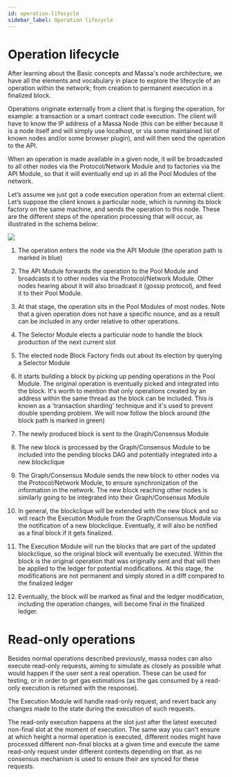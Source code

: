 ```yaml
---
id: operation-lifecycle
sidebar_label: Operation lifecycle
---
```

# Operation lifecycle

After learning about the Basic concepts and Massa's node architecture, we have all the elements and vocabulary 
in place to explore the lifecycle of an operation within the network; from creation to permanent execution in 
a finalized block.

Operations originate externally from a client that is forging the operation, for example: a transaction or a 
smart contract code execution. The client will have to know the IP address of a Massa Node (this can be either 
because it is a node itself and will simply use localhost, or via some maintained list of known nodes and/or 
some browser plugin), and will then send the operation to the API.

When an operation is made available in a given node, it will be broadcasted to all other nodes via the Protocol/Network 
Module and to factories via the API Module, so that it will eventually end up in all the Pool Modules of the network.

Let’s assume we just got a code execution operation from an external client. Let’s suppose the client knows a 
particular node, which is running its block factory on the same machine, and sends the operation to this node. 
These are the different steps of the operation processing that will occur, as illustrated in the schema below:

![](operation_lifecycle.svg)

1. The operation enters the node via the API Module (the operation path is marked in blue)

2. The API Module forwards the operation to the Pool Module and broadcasts it to other nodes via the Protocol/Network 
Module. Other nodes hearing about it will also broadcast it (gossip protocol), and feed it to their Pool Module.

3. At that stage, the operation sits in the Pool Modules of most nodes. Note that a given operation does not have a specific nounce, and as a result can be included in any order relative to other operations.

4. The Selector Module elects a particular node to handle the block production of the next current slot

5. The elected node Block Factory finds out about its election by querying a Selector Module

6. It starts building a block by picking up pending operations in the Pool Module. The original operation is 
eventually picked and integrated into the block. It's worth to mention that only operations created by an address within the same thread as the block can be included. This is known as a 'transaction sharding' technique and it's used to prevent double spending problem. We will now follow the block around (the block path is marked in green)

7. The newly produced block is sent to the Graph/Consensus Module

8. The new block is processed by the Graph/Consensus Module to be included into the pending blocks DAG and 
potentially integrated into a new blockclique

9. The Graph/Consensus Module sends the new block to other nodes via the Protocol/Network Module, to ensure 
synchronization of the information in the network. The new block reaching other nodes is similarly going to be integrated into their Graph/Consensus Module

10. In general, the blockclique will be extended with the new block and so will reach the Execution Module 
from the Graph/Consensus Module via the notification of a new blockclique. Eventually, it will also be notified 
as a final block if it gets finalized.

11. The Execution Module will run the blocks that are part of the updated blockclique, so the original block 
will eventually be executed. Within the block is the original operation that was originally sent and that will 
then be applied to the ledger for potential modifications. At this stage, the modifications are not permanent and 
simply stored in a diff compared to the finalized ledger

12. Eventually, the block will be marked as final and the ledger modification, including the operation changes, 
will become final in the finalized ledger.

# Read-only operations

Besides normal operations described previously, massa nodes can also execute read-only requests, aiming to simulate as closely as possible what would 
happen if the user sent a real operation. These can be used for testing, or in order to get gas estimations (as the gas consumed by a read-only execution is
returned with the response).

The Execution Module will handle read-only request, and revert back any changes made to the state during the execution of such requests.

The read-only execution happens at the slot just after the latest executed non-final slot at the moment of execution.
The same way you can't ensure at which height a normal operation is executed, different nodes might have processed different non-final blocks at a given time and execute the same read-only request under different contexts depending on that.
as no consensus mechanism is used to ensure their are synced for these requests.  
